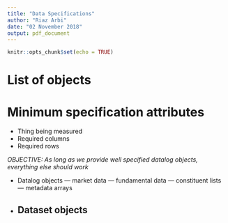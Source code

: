 ```yaml
---
title: "Data Specifications"
author: "Riaz Arbi"
date: "02 November 2018"
output: pdf_document
---
```


```r
knitr::opts_chunk$set(echo = TRUE)
```

# List of objects
# Minimum specification attributes
- Thing being measured
- Required columns
- Required rows

*OBJECTIVE: As long as we provide well specified datalog objects, everything else should work*

- Datalog objects
--- market data
--- fundamental data
--- constituent lists
--- metadata arrays
- Dataset objects
---